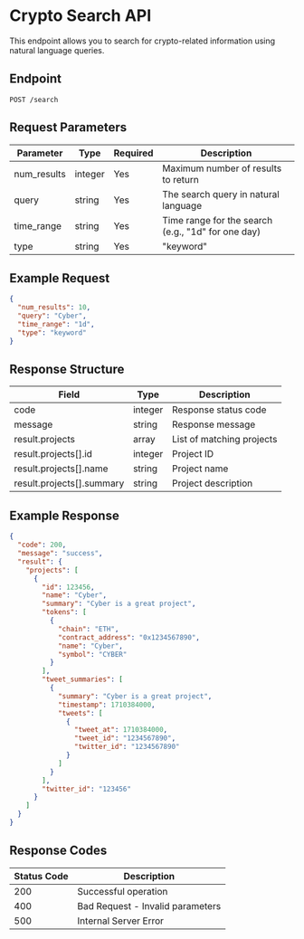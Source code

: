 # Crypto Search API

This endpoint allows you to search for crypto-related information using natural language queries.

## Endpoint

```http
POST /search
```

## Request Parameters

| Parameter   | Type    | Required | Description                                        |
| ----------- | ------- | -------- | -------------------------------------------------- |
| num_results | integer | Yes      | Maximum number of results to return                |
| query       | string  | Yes      | The search query in natural language               |
| time_range  | string  | Yes      | Time range for the search (e.g., "1d" for one day) |
| type        | string  | Yes      | "keyword"                                          |

## Example Request

```json
{
  "num_results": 10,
  "query": "Cyber",
  "time_range": "1d",
  "type": "keyword"
}
```

## Response Structure

| Field                     | Type    | Description               |
| ------------------------- | ------- | ------------------------- |
| code                      | integer | Response status code      |
| message                   | string  | Response message          |
| result.projects           | array   | List of matching projects |
| result.projects[].id      | integer | Project ID                |
| result.projects[].name    | string  | Project name              |
| result.projects[].summary | string  | Project description       |

## Example Response

```json
{
  "code": 200,
  "message": "success",
  "result": {
    "projects": [
      {
        "id": 123456,
        "name": "Cyber",
        "summary": "Cyber is a great project",
        "tokens": [
          {
            "chain": "ETH",
            "contract_address": "0x1234567890",
            "name": "Cyber",
            "symbol": "CYBER"
          }
        ],
        "tweet_summaries": [
          {
            "summary": "Cyber is a great project",
            "timestamp": 1710384000,
            "tweets": [
              {
                "tweet_at": 1710384000,
                "tweet_id": "1234567890",
                "twitter_id": "1234567890"
              }
            ]
          }
        ],
        "twitter_id": "123456"
      }
    ]
  }
}
```

## Response Codes

| Status Code | Description                      |
| ----------- | -------------------------------- |
| 200         | Successful operation             |
| 400         | Bad Request - Invalid parameters |
| 500         | Internal Server Error            |
